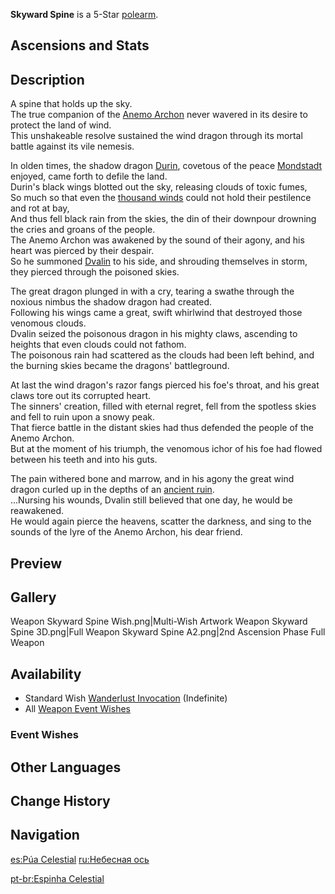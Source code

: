 {{Weapon Infobox
|id             = 13502
|image          = <gallery>
Weapon Skyward Spine.png|Base
Weapon Skyward Spine 2nd.png|2nd Ascension
</gallery>
|type           = Polearm
|series         = Mondstadt
|releaseDate    = 2020-09-28
|rarity         = 5
|base_atk       = 48
|2nd_stat_type  = Energy Recharge
|2nd_stat       = 8%
|obtain         = Wishes
|passive        = Black Wing
|effect         = Increases CRIT Rate by (var1)% and increases Normal ATK SPD by 12%. Additionally, Normal and Charged Attacks hits on opponents have a 50% chance to trigger a vacuum blade that deals (var2)% of ATK as DMG in a small [[AoE]]. This effect can occur no more than once every 2s.
|eff_rank1_var1 = 8
|eff_rank2_var1 = 10
|eff_rank3_var1 = 12
|eff_rank4_var1 = 14
|eff_rank5_var1 = 16
|eff_rank1_var2 = 40
|eff_rank2_var2 = 55
|eff_rank3_var2 = 70
|eff_rank4_var2 = 85
|eff_rank5_var2 = 100
|eff_att1       = CRIT Rate
|eff_att2       = Physical DMG
|eff_att3       = ATK SPD
|eff_att4       = AoE
}}
{{Description|A polearm that symbolizes Dvalin's fire resolve. The upright shaft of this weapon points towards the heavens, clad in the might of sky and wind.}}
'''Skyward Spine''' is a 5-Star [[polearm]].

==Ascensions and Stats==
{{Weapon Ascensions and Stats
|ascendMat1 = Fetters of the Dandelion Gladiator
|bossMat1   = Chaos Device
|commonMat1 = Divining Scroll
|ascendMat2 = Chains of the Dandelion Gladiator
|bossMat2   = Chaos Circuit
|commonMat2 = Sealed Scroll
|ascendMat3 = Shackles of the Dandelion Gladiator
|commonMat3 = Forbidden Curse Scroll
|bossMat3   = Chaos Core
|ascendMat4 = Dream of the Dandelion Gladiator
}}

==Description==
A spine that holds up the sky.<br />
The true companion of the [[Barbatos|Anemo Archon]] never wavered in its desire to protect the land of wind.<br />
This unshakeable resolve sustained the wind dragon through its mortal battle against its vile nemesis.

In olden times, the shadow dragon [[Durin]], covetous of the peace [[Mondstadt]] enjoyed, came forth to defile the land.<br />
Durin's black wings blotted out the sky, releasing clouds of toxic fumes,<br />
So much so that even the [[Thousand Winds|thousand winds]] could not hold their pestilence and rot at bay,<br />
And thus fell black rain from the skies, the din of their downpour drowning the cries and groans of the people.<br />
The Anemo Archon was awakened by the sound of their agony, and his heart was pierced by their despair.<br />
So he summoned [[Dvalin]] to his side, and shrouding themselves in storm, they pierced through the poisoned skies.

The great dragon plunged in with a cry, tearing a swathe through the noxious nimbus the shadow dragon had created.<br />
Following his wings came a great, swift whirlwind that destroyed those venomous clouds.<br />
Dvalin seized the poisonous dragon in his mighty claws, ascending to heights that even clouds could not fathom.<br />
The poisonous rain had scattered as the clouds had been left behind, and the burning skies became the dragons' battleground.

At last the wind dragon's razor fangs pierced his foe's throat, and his great claws tore out its corrupted heart.<br />
The sinners' creation, filled with eternal regret, fell from the spotless skies and fell to ruin upon a snowy peak.<br />
That fierce battle in the distant skies had thus defended the people of the Anemo Archon.<br />
But at the moment of his triumph, the venomous ichor of his foe had flowed between his teeth and into his guts.

The pain withered bone and marrow, and in his agony the great wind dragon curled up in the depths of an [[Stormterror's Lair|ancient ruin]].<br />
...Nursing his wounds, Dvalin still believed that one day, he would be reawakened.<br />
He would again pierce the heavens, scatter the darkness, and sing to the sounds of the lyre of the Anemo Archon, his dear friend.

==Preview==
{{Preview
|file    = Weapon Skyward Spine Passive
}}

==Gallery==
<gallery hideaddbutton="true" captionalign="center">
Weapon Skyward Spine Wish.png|Multi-Wish Artwork
Weapon Skyward Spine 3D.png|Full Weapon
Skyward Spine A2.png|2nd Ascension Phase Full Weapon
</gallery>

==Availability==
*Standard Wish [[Wanderlust Invocation]] (Indefinite)
*All [[Weapon Event Wishes]]

===Event Wishes===
{{Featured}}

==Other Languages==
{{Other Languages
|en      = Skyward Spine
|zhs     = 天空之脊
|zhs_rm  = Tiānkōng zhī Jí
|zht     = 天空之脊
|zht_rm  = Tiānkōng zhī Jí
|zh_tl   = Spine of the Sky
|ja      = 天空の脊
|ja_rm   = Tenku no Seki
|ja_tl   = Sky's Spine
|ko      = 천공의 마루
|ko_rm   = Cheongong-ui Maru
|ko_tl   = Sky's Ridge
|es      = Púa Celestial
|es_tl   = Celestial Spike
|fr      = Berge de la Voûte d'Azur
|fr_tl   = Riverbank of the Azure Vault
|ru      = Небесная ось
|ru_tl   = Heavenly Axis
|th      = Skyward Spine
|vi      = Xương Sống Thiên Không
|vi_tl   = Sky Backbone
|de      = Himmelsgrat
|de_tl   = Sky Ridge
|id      = Skyward Spine
|pt      = Espinha Celestial
|pt_tl   = Celestial Spine
}}

==Change History==
{{Change History|1.0}}

==Navigation==
{{Weapons by Series Navbox|series=Mondstadt}}
{{Weapon Navbox|type=Polearms}}

[[es:Púa Celestial]]
[[ru:Небесная ось]]

[[pt-br:Espinha Celestial]]